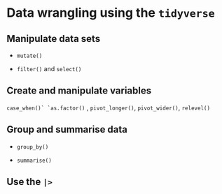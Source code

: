 # Data wrangling using the `tidyverse`


## Manipulate data sets

-   `mutate()`

-   `filter()` and `select()`


## Create and manipulate variables

`` case_when()` `as.factor() `` , `pivot_longer()`, `pivot_wider()`, `relevel()`


## Group and summarise data

-   `group_by()`

-   `summarise()`


## Use the `|>`

 
